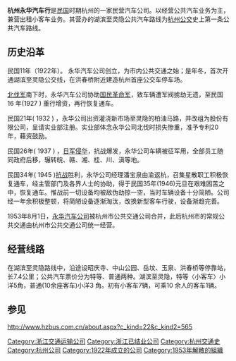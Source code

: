 {{unreferenced|time=2012-07-11T01:09:45+00:00}}
'''杭州永华汽车行'''是[[中華民國|民国]]时期杭州的一家民营汽车公司。以经营公共汽车业务为主，兼营出租小客车业务。其营办的湖滨至灵隐公共汽车路线为[[杭州公交|杭州公交]]史上第一条公共汽车路线。

==历史沿革==

民国11年（1922年）。 永华汽车公司创立，为市内公共交通之始；是年冬，首次开通湖滨至灵隐公交线，在洪春桥附近建造杭州首座公交车停车场。

[[北伐军|北伐军]]南下时，永华汽车公司协助[[国民革命军|国民革命军]]，致车辆遭军阀掳劫无遗，至民国16 年(1927 ) 重行增资，再行恢复通车。

民国21年( 1932 ) ，永华公司出资灌浇新市场至灵隐的柏油马路，并改组为股份有限公司，呈请实业部注册。实业部体念永华公司北伐时损失惨重，准予专利20年，藉资鼓励。

民国26年( 1937 ) ，[[日军|日军]][[侵华|侵华]]，抗战爆发，永华公司车辆被征军用，全部员工随同政府后移，辗转皖、赣、湘、桂、川、滇等地。

民国34年( 1945 )[[抗战|抗战]]胜利，永华公司经理潘宝泉由渝返杭，召集星散职工积极恢复通车，经主管部门及各界人士的协助，得于民国35年(1946)元旦在艰难困苦之中，恢复通车。惟战前一切设备均被敌伪劫掠一空，当时车辆设备十分简陋。公司经一年余积极整顿，将简陋设备逐渐淘汰，改换新型客车行驶，设备渐趋完善。

1953年8月1日，[[永华汽车公司|永华汽车公司]]被杭州市公共交通公司合并，此后杭州市的常规公共交通由杭州市公共交通公司统一经营。

==经营线路==
在湖滨至灵隐路线中，沿途设昭庆寺、中山公园、岳坟、玉泉、洪春桥等停靠站，长7.4公里；公共汽车票价分为特等、普通两种。湖滨至灵隐，特等〈小客车〉小洋5角，普通(10余座客车)小洋3 角。初有小客车7辆，可乘10 余人的客车1辆。

==参见==

http://www.hzbus.com.cn/about.aspx?c_kind=22&c_kind2=565 {{Wayback|url=http://www.hzbus.com.cn/about.aspx?c_kind=22&c_kind2=565 |date=20190831215201 }}

[[Category:浙江交通运输公司|Category:浙江交通运输公司]]
[[Category:浙江已结业公司|Category:浙江已结业公司]]
[[Category:杭州交通史|Category:杭州交通史]]
[[Category:杭州公司|Category:杭州公司]]
[[Category:1922年成立的公司|Category:1922年成立的公司]]
[[Category:1953年解散的組織|Category:1953年解散的組織]]